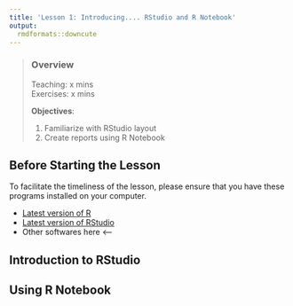 ```yaml
---
title: 'Lesson 1: Introducing.... RStudio and R Notebook'
output: 
  rmdformats::downcute
---
```


> ### Overview
>
Teaching: x mins  
Exercises: x mins    
>
**Objectives**:  
>
> 1) Familiarize with RStudio layout
> 2) Create reports using R Notebook
>
>

## Before Starting the Lesson
To facilitate the timeliness of the lesson, please ensure that you have these 
programs installed on your computer.

* [Latest version of R](https://www.r-project.org/)
* [Latest version of RStudio](https://www.rstudio.com/)
* Other softwares here <----

## Introduction to RStudio

## Using R Notebook


